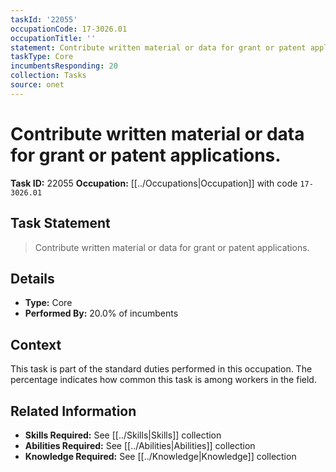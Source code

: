 ```yaml
---
taskId: '22055'
occupationCode: 17-3026.01
occupationTitle: ''
statement: Contribute written material or data for grant or patent applications.
taskType: Core
incumbentsResponding: 20
collection: Tasks
source: onet
---
```

# Contribute written material or data for grant or patent applications.

**Task ID:** 22055
**Occupation:** [[../Occupations|Occupation]] with code `17-3026.01`

## Task Statement

> Contribute written material or data for grant or patent applications.

## Details

- **Type:** Core
- **Performed By:** 20.0% of incumbents

## Context

This task is part of the standard duties performed in this occupation. The percentage indicates how common this task is among workers in the field.

## Related Information

- **Skills Required:** See [[../Skills|Skills]] collection
- **Abilities Required:** See [[../Abilities|Abilities]] collection
- **Knowledge Required:** See [[../Knowledge|Knowledge]] collection
